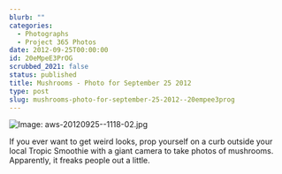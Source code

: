 ```yaml
---
blurb: ""
categories:
  - Photographs
  - Project 365 Photos
date: 2012-09-25T00:00:00
id: 20eMpeE3PrOG
scrubbed_2021: false
status: published
title: Mushrooms - Photo for September 25 2012
type: post
slug: mushrooms-photo-for-september-25-2012--20empee3prog
---
```


![Image: aws-20120925--1118-02.jpg](/aws-20120925--1118-02.jpg)

If you ever want to get weird looks, prop yourself on a curb outside your local Tropic Smoothie with a giant camera to take photos of mushrooms. Apparently, it freaks people out a little.